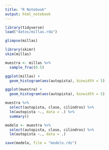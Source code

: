```yaml
---
title: "R Notebook"
output: html_notebook
---
```


```r
library(tidyverse)
load("datos/millas.rda")
```


```r
glimpse(millas)
```

```r
library(skimr)
skim(millas)
```

```r
muestra <- millas %>%
  sample_frac(0.5)
```

```r
ggplot(millas) +
  geom_histogram(aes(autopista), binwidth = 5)
```

```r
ggplot(muestra) +
  geom_histogram(aes(autopista), binwidth = 5)
```

```r
muestra %>%
  select(autopista, clase, cilindros) %>%
  lm(autopista ~., data = .) %>%
  summary()
```

```r
modelo <- muestra %>%
  select(autopista, clase, cilindros) %>%
  lm(autopista ~., data = .)

save(modelo, file = "modelo.rds")
```

